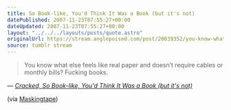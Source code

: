 ```yaml
---
title: So Book-like, You'd Think It Was a Book (but it's not)
datePublished: 2007-11-23T07:55:27+00:00
dateUpdated: 2007-11-23T07:55:27+00:00
layout: "../../../layouts/posts/quote.astro"
originalUrl: https://stream.anglepoised.com/post/20039352/you-know-what-else-feels-like-real-paper-and
source: tumblr stream
---
```


> You know what else feels like real paper and doesn’t require cables or monthly bills? Fucking books.

— <cite>[Cracked, _So Book-like, You'd Think It Was a Book (but it's not)_](https://www.cracked.com/blog/so-book-like-youd-think-it-was-a-book-but-its-not/)</cite>

(via [Maskingtape](http://maskingtape.org.uk/))

